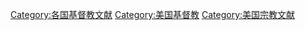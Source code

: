 [[Category:各国基督教文献|Category:各国基督教文献]]
[[Category:美国基督教|Category:美国基督教]]
[[Category:美国宗教文献|Category:美国宗教文献]]